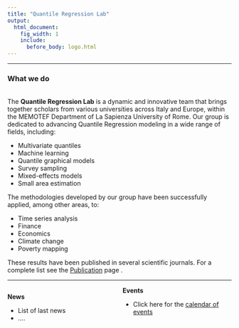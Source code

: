 ```yaml
---
title: "Quantile Regression Lab"
output:
  html_document:
    fig_width: 1
    include:
      before_body: logo.html
---
```


------------------------------------------------------------------------

### What we do

<br> The **Quantile Regression Lab** is a dynamic and innovative team that brings together scholars from various universities across Italy and Europe, within the MEMOTEF Department of La Sapienza University of Rome. Our group is dedicated to advancing Quantile Regression modeling in a wide range of fields, including:

-   Multivariate quantiles
-   Machine learning
-   Quantile graphical models
-   Survey sampling
-   Mixed-effects models
-   Small area estimation

The methodologies developed by our group have been successfully applied, among other areas, to:

-   Time series analysis
-   Finance
-   Economics
-   Climate change
-   Poverty mapping

These results have been published in several scientific journals. For a complete list see the [Publication](https://beatricefor.github.io/quantile-website-test-pages/publications.html) page .

------------------------------------------------------------------------

```{=html}
<!---From http://stackoverflow.com/questions/31753897/2-column-section-in-r-markdown:
Put in your css file or directly in rmarkdown--->
```
```{=html}
<style>
  .col2 {
    columns: 2 200px;         /* number of columns and width in pixels*/
    -webkit-columns: 2 200px; /* chrome, safari */
    -moz-columns: 2 200px;    /* firefox */
  }
</style>
```
::: col2
**News**

-   List of last news
-   .... <br> <br>

**Events**

-   Click here for the [calendar of events](https://beatricefor.github.io/quantile-website-test-pages/events.html) <br> <br>
  
:::

<br>

<center>
